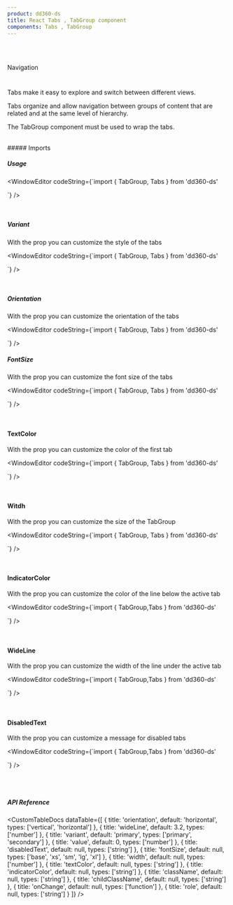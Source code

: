 ```yaml
---
product: dd360-ds
title: React Tabs , TabGroup component
components: Tabs , TabGroup
---
```


<br id='top' />
<br />

<Label>Navigation</Label>

# <HeaderDocCustom title="Tabs" url="https://main--62ffec7466615c40c8dbe435.chromatic.com/?path=/story/navigation-tabs--tab-group" />


Tabs make it easy to explore and switch between different views.

Tabs organize and allow navigation between groups of content that are related and at the same level of hierarchy.

The TabGroup component must be used to wrap the tabs.

<br />
##### <span name="floating-nav">Imports</span>

<WindowEditor codeString="import { TabGroup, Tabs } from 'dd360-ds'" />

##### <span name="floating-nav">Usage</span>

<Playground className="flex items-center">
  <TabGroup variant="primary" >
    <Tab label="Element First" />
    <Tab label="Element Second" />
    <Tab label="Element Third" />
    <Tab label="Element Disabled" disabled />
</TabGroup>

</Playground>

<WindowEditor
    codeString={`import { TabGroup, Tabs } from 'dd360-ds'

<TabGroup variant="primary">
    <Tab label="Element First" />
    <Tab label="Element Second" />
    <Tab label="Element Third" />
    <Tab label="Element Disabled" disabled />
</TabGroup>

`} />

<br />

##### <span name="floating-nav">Variant</span>

With the prop <Tag text='variant' /> you can customize the style of the tabs

<Playground className="flex items-center">
<TabsCustom option='isVariant'/>

</Playground>

<WindowEditor
    codeString={`import { TabGroup, Tabs } from 'dd360-ds'

<TabGroup variant="primary">
    <Tab label="Element First" />
    <Tab label="Element Second" />
    <Tab label="Element Third" />
    <Tab label="Element Disabled" disabled />
</TabGroup>

`} />

<br />

##### <span name="floating-nav">Orientation</span>

With the prop <Tag text='orientation' /> you can customize the orientation of the tabs

<Playground className="flex items-center">
 <TabsCustom option='isOrientation' />

</Playground>

<WindowEditor
    codeString={`import { TabGroup, Tabs } from 'dd360-ds'

<TabGroup orientation="horizontal">
    <Tab label="Element First" />
    <Tab label="Element Second" />
    <Tab label="Element Third" />
    <Tab label="Element Disabled" disabled />
</TabGroup>

`} />

##### <span name="floating-nav">FontSize</span>

With the prop <Tag text='fontSize' /> you can customize the font size of the tabs

<Playground className="flex items-center">
    <TabsCustom option="isFontSize" />
</Playground>

<WindowEditor
    codeString={`import { TabGroup, Tabs } from 'dd360-ds'

<TabGroup fontSize="xs">
    <Tab label="Element First" />
    <Tab label="Element Second" />
    <Tab label="Element Third" />
    <Tab label="Element Disabled" disabled />
</TabGroup>

`} />

<br />

#### <span>TextColor</span>

With the prop <Tag text='textColor' /> you can customize the color of the first tab

<Playground className="flex items-center">
  <TabGroup textColor="rgba(49, 87, 240, 1)"  variant="primary" >
    <Tab label="Element First" />
    <Tab label="Element Second" />
    <Tab label="Element Third" />
    <Tab label="Element Disabled" disabled />
</TabGroup>

</Playground>

<WindowEditor
    codeString={`import { TabGroup, Tabs } from 'dd360-ds'

<TabGroup textColor="rgba(49, 87, 240, 1)">
    <Tab label="Element First" />
    <Tab label="Element Second" />
    <Tab label="Element Third" />
    <Tab label="Element Disabled" disabled />
</TabGroup>

`} />

<br />

#### <span>Witdh</span>

With the prop <Tag text='width' /> you can customize the size of the TabGroup

<Playground className="flex items-center">
  <TabGroup width={400}  >
    <Tab label="Element First" />
    <Tab label="Element Second" />
    <Tab label="Element Third" />
    <Tab label="Element Disabled" disabled />
</TabGroup>

</Playground>

<WindowEditor
    codeString={`import { TabGroup, Tabs } from 'dd360-ds'

<TabGroup width={400}>
    <Tab label="Element First" />
    <Tab label="Element Second" />
    <Tab label="Element Third" />
    <Tab label="Element Disabled" disabled />
</TabGroup>

`} />

<br />

#### <span>IndicatorColor</span>

With the prop <Tag text='indicatorColor' /> you can customize the color of the line below the active tab

<Playground className="flex items-center">
  <TabGroup indicatorColor='rgba(97, 39, 245, 0.8)' >
    <Tab label="Element First" />
    <Tab label="Element Second" />
    <Tab label="Element Third" />
    <Tab label="Element Disabled" disabled />
</TabGroup>

</Playground>

<WindowEditor
    codeString={`import { TabGroup,Tabs } from 'dd360-ds'

<TabGroup indicatorColor="rgba(97, 39, 245, 0.8)">
    <Tab label="Element First" />
    <Tab label="Element Second" />
    <Tab label="Element Third" />
    <Tab label="Element Disabled" disabled />
</TabGroup>

`} />

<br />

#### <span>WideLine</span>

With the prop <Tag text='wideLine' /> you can customize the width of the line under the active tab

<Playground className="flex items-center">
  <TabGroup wideLine={8} >
    <Tab label="Element First" />
    <Tab label="Element Second" />
    <Tab label="Element Third" />
    <Tab label="Element Disabled" disabled />
</TabGroup>

</Playground>

<WindowEditor
    codeString={`import { TabGroup,Tabs } from 'dd360-ds'

<TabGroup wideLine={8}>
    <Tab label="Element First" />
    <Tab label="Element Second" />
    <Tab label="Element Third" />
    <Tab label="Element Disabled" disabled />
</TabGroup>

`} />

<br />

#### <span>DisabledText</span>

With the prop <Tag text='disabledText' /> you can customize a message for disabled tabs

<Playground className="flex items-center">
  <TabGroup disabledText='Comming soon' >
    <Tab label="Element First" />
    <Tab label="Element Second" />
    <Tab label="Element Third" />
    <Tab label="Element Disabled" disabled />
</TabGroup>

</Playground>

<WindowEditor
    codeString={`import { TabGroup,Tabs } from 'dd360-ds'

<TabGroup disabledText="Comming soon">
    <Tab label="Element First" />
    <Tab label="Element Second" />
    <Tab label="Element Third" />
    <Tab label="Element Disabled" disabled />
</TabGroup>

`} />

<br />

<br />

##### <span name="floating-nav">API Reference</span>

<CustomTableDocs
    dataTable={[
        { title: 'orientation', default: 'horizontal', types: ['vertical', 'horizontal'] },
        { title: 'wideLine', default: 3.2, types: ['number'] },
        { title: 'variant', default: 'primary', types: ['primary', 'secondary'] },
        { title: 'value', default: 0, types: ['number'] },
        { title: 'disabledText', default: null, types: ['string'] },
        { title: 'fontSize', default: null, types: ['base', 'xs', 'sm', 'lg', 'xl'] },
        { title: 'width', default: null, types: ['number'] },
        { title: 'textColor', default: null, types: ['string'] },
        { title: 'indicatorColor', default: null, types: ['string'] },
        { title: 'className', default: null, types: ['string'] },
        { title: 'childClassName', default: null, types: ['string'] },
        { title: 'onChange', default: null, types: ['function'] },
        { title: 'role', default: null, types: ['string'] }
    ]}
/>

<BackAndForwardController />